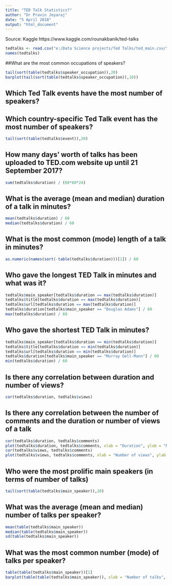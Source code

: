 ---
title: "TED Talk Statistics?"
author: "Dr Pravin Jeyaraj"
date: "5 April 2018"
output: "html_document"
---

Source: Kaggle
https://www.kaggle.com/rounakbanik/ted-talks

```{r}

tedtalks <- read.csv("e:/Data Science projects/Ted Talks/ted_main.csv/ted_main.csv")
names(tedtalks)

```

##What are the most common occupations of speakers?

```{r}

tail(sort(table(tedtalks$speaker_occupation)),20)
barplot(tail(sort(table(tedtalks$speaker_occupation)),10))

```


## Which Ted Talk events have the most number of speakers?
## Which country-specific Ted Talk event has the most number of speakers?

```{r}
tail(sort(table(tedtalks$event)),20)
```

## How many days' worth of talks has been uploaded to TED.com website up until 21 September 2017?
```{r}
sum(tedtalks$duration) / (60*60*24)
```

## What is the average (mean and median) duration of a talk in minutes?
```{r}
mean(tedtalks$duration) / 60
median(tedtalks$duration) / 60
```

## What is the most common (mode) length of a talk in minutes?
```{r}
as.numeric(names(sort(-table(tedtalks$duration)))[1]) / 60
```

## Who gave the longest TED Talk in minutes and what was it?
```{r}
tedtalks$main_speaker[tedtalks$duration == max(tedtalks$duration)]
tedtalks$title[tedtalks$duration == max(tedtalks$duration)]
tedtalks$url[tedtalks$duration == max(tedtalks$duration)]
tedtalks$duration[tedtalks$main_speaker == "Douglas Adams"] / 60
max(tedtalks$duration) / 60
```

## Who gave the shortest TED Talk in minutes?
```{r}
tedtalks$main_speaker[tedtalks$duration == min(tedtalks$duration)]
tedtalks$title[tedtalks$duration == min(tedtalks$duration)]
tedtalks$url[tedtalks$duration == min(tedtalks$duration)]
tedtalks$duration[tedtalks$main_speaker == "Murray Gell-Mann"] / 60
min(tedtalks$duration) / 60
```

## Is there any correlation between duration and number of views?
```{r}
cor(tedtalks$duration, tedtalks$views)
```

## Is there any correlation between the number of comments and the duration or number of views of a talk
```{r}
cor(tedtalks$duration, tedtalks$comments)
plot(tedtalks$duration, tedtalks$comments, xlab = "Duration", ylab = "Number of comments")
cor(tedtalks$views, tedtalks$comments)
plot(tedtalks$views, tedtalks$comments, xlab = "Number of views", ylab = "Number of comments")
```

## Who were the most prolific main speakers (in terms of number of talks)
```{r}
tail(sort(table(tedtalks$main_speaker)),20)
```

## What was the average (mean and median) number of talks per speaker?
```{r}
mean(table(tedtalks$main_speaker))
median(table(tedtalks$main_speaker))
sd(table(tedtalks$main_speaker))
```

## What was the most common number (mode) of talks per speaker?
```{r}
table(table(tedtalks$main_speaker))[1]
barplot(table(table(tedtalks$main_speaker)), xlab = "Number of talks", ylab = "Number of main speakers")
```






